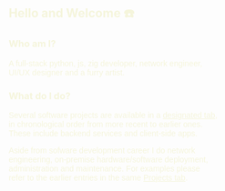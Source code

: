 <div class="content-wrapper">

## Hello and Welcome ☎️

### Who am I?

A full-stack python, js, zig developer, network engineer, UI/UX designer and a furry artist.

### What do I do?

Several software projects are available in a [designated tab](#projects), in chronological order from more recent to earlier ones. These include backend services and client-side apps.

Aside from sofware development career I do network engineering, on-premise hardware/software deployment, administration and maintenance. For examples please refer to the earlier entries in the same [Projects tab](#projects).


</div>

<style>
.content-wrapper {
  padding: 0em 1.6em;
}

h2:first-of-type::before {
    content: '';
    background-image: url('/img/banner_lg.png');
    width: 70%;
    height: 70%;
    background-size: cover;
    background-clip: content-box;
    -webkit-background-clip: content-box;
    z-index: -1;
    /* margin-left: 48%; */
    left: 60%;
    margin-top: -1.3%;
    background-position: 0% 0%;
    display: block;
    position: absolute;
}

p {
    width: 80%;
    font-weight: 350;
    font-family: sans-serif;
}

h1, h2, h3, h4, h5, h6, p {
    color: rgb(245, 245, 220);
}

strong {
    color: hsl(12, 80%, 80%);
}

.passcode {
    color: hsl(0, 0%, 45%);
    font-size: 1.01em;
    font-weight: 100;
    letter-spacing: 0.5em;
    background-color: rgba(123, 123, 123, 0.1);
    padding: 3px;
    border-radius: 3px;
}

a {
    color: inherit;
}

</style>